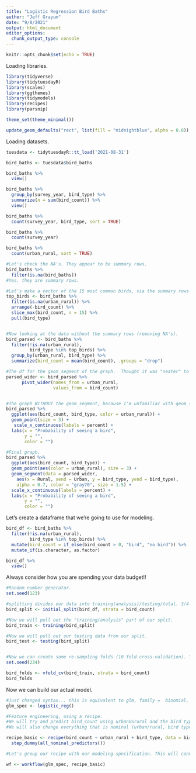 ```yaml
---
title: "Logistic Regression Bird Baths"
author: "Jeff Grayum"
date: "9/8/2021"
output: html_document
editor_options: 
  chunk_output_type: console
---
```


```r
knitr::opts_chunk$set(echo = TRUE)
```

Loading libraries.
```r

library(tidyverse)
library(tidytuesdayR)
library(scales)
library(ggthemes)
library(tidymodels)
library(recipes)
library(parsnip)

theme_set(theme_minimal())

update_geom_defaults("rect", list(fill = "midnightblue", alpha = 0.8))
```

Loading datasets.
```r
tuesdata <- tidytuesdayR::tt_load('2021-08-31')

bird_baths <- tuesdata$bird_baths
```

```r
bird_baths %>%
  view()

bird_baths %>%
  group_by(survey_year, bird_type) %>%
  summarize(n = sum(bird_count)) %>%
  view()

bird_baths %>%
  count(survey_year, bird_type, sort = TRUE)

bird_baths %>%
  count(survey_year)
```

```r
bird_baths %>%
  count(urban_rural, sort = TRUE)

#Let's check the NA's. They appear to be summary rows.
bird_baths %>%
  filter(is.na(bird_baths))
#Yes, they are summary rows.

#Let's make a vector of the 15 most common birds, via the summary rows.
top_birds <- bird_baths %>%
  filter(is.na(urban_rural)) %>%
  arrange(-bird_count) %>%
  slice_max(bird_count, n = 15) %>%
  pull(bird_type)


#Now looking at the data without the summary rows (removing NA's).
bird_parsed <- bird_baths %>%
  filter(!is.na(urban_rural),
         bird_type %in% top_birds) %>%
  group_by(urban_rural, bird_type) %>%
  summarize(bird_count = mean(bird_count), .groups = "drop")

#The df for the geom_segment of the graph.  Thought it was "neater" to pull it out.
parsed_wider <- bird_parsed %>%
      pivot_wider(names_from = urban_rural,
                  values_from = bird_count)


#The graph WITHOUT the geom_segment, because I'm unfamiliar with geom_segment.
bird_parsed %>%
  ggplot(aes(bird_count, bird_type, color = urban_rural)) +
  geom_point(size = 3) +
   scale_x_continuous(labels = percent) +
  labs(x = "Probability of seeing a bird",
       y = "",
       color = "")

#Final graph.
bird_parsed %>%
  ggplot(aes(bird_count, bird_type)) +
  geom_point(aes(color = urban_rural), size = 3) +
  geom_segment(data = parsed_wider,
    aes(x = Rural, xend = Urban, y = bird_type, yend = bird_type),
    alpha = 0.7, color = "gray70", size = 1.5) +
  scale_x_continuous(labels = percent) +
  labs(x = "Probability of seeing a bird",
       y = "",
       color = "") 
```

Let's create a dataframe that we're going to use for modeling.
```r
bird_df <- bird_baths %>%
  filter(!is.na(urban_rural),
         bird_type %in% top_birds) %>%
  mutate(bird_count = if_else(bird_count > 0, "bird", "no bird")) %>%
  mutate_if(is.character, as.factor)

bird_df %>%
  view()
```

Always consider how you are spending your data budget!!
```r
#Random number generator.
set.seed(123)

#splitting divides our data into training(analysis)/testing/total. 3/4 goes into training, 1/4 into testing.
bird_split <- initial_split(bird_df, strata = bird_count)

#Now we will pull out the "training/analysis" part of our split.
bird_train <- training(bird_split)

#Now we will pull out our testing data from our split.
bird_test <- testing(bird_split)


#Now we can create some re-sampling folds (10 fold cross-validation). This takes the training set and creates 10 simulated datasets, created by cross-validation.  We can use these to train and compare different models, without touching our testing data (precious resource in our data budget...)
set.seed(234) 

bird_folds <- vfold_cv(bird_train, strata = bird_count)
bird_folds
```

Now we can build our actual model.
```r
#Just changed syntax... this is equivalent to glm, family =  binomial, logistic regression mode.
glm_spec <- logistic_reg()

#Feature engineering, using a recipe.
#We will try and predict bird_count using urbanVSrural and the bird type, using our training data.
#We will also change everything that is nominal (urban/rural, bird type) into dummy indicator variables --> a #numeric variable representing a character variable.

recipe_basic <- recipe(bird_count ~ urban_rural + bird_type, data = bird_train) %>%
  step_dummy(all_nominal_predictors())

#Let's group our recipe with our modeling specification. This will connect them together.

wf <- workflow(glm_spec, recipe_basic)

```


